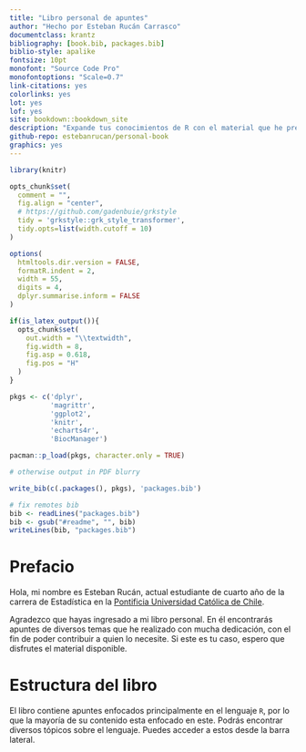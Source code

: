 ```yaml
--- 
title: "Libro personal de apuntes"
author: "Hecho por Esteban Rucán Carrasco"
documentclass: krantz
bibliography: [book.bib, packages.bib]
biblio-style: apalike
fontsize: 10pt
monofont: "Source Code Pro"
monofontoptions: "Scale=0.7"
link-citations: yes
colorlinks: yes
lot: yes
lof: yes
site: bookdown::bookdown_site
description: "Expande tus conocimientos de R con el material que he preparado."
github-repo: estebanrucan/personal-book
graphics: yes
---
```


```r
library(knitr)

opts_chunk$set( 
  comment = "",
  fig.align = "center", 
  # https://github.com/gadenbuie/grkstyle
  tidy = 'grkstyle::grk_style_transformer', 
  tidy.opts=list(width.cutoff = 10)
)

options(
  htmltools.dir.version = FALSE, 
  formatR.indent = 2, 
  width = 55, 
  digits = 4,
  dplyr.summarise.inform = FALSE
)

if(is_latex_output()){
  opts_chunk$set(
    out.width = "\\textwidth", 
    fig.width = 8, 
    fig.asp = 0.618,
    fig.pos = "H"
  )
}

pkgs <- c('dplyr',
          'magrittr', 
          'ggplot2', 
          'knitr', 
          'echarts4r',
          'BiocManager')

pacman::p_load(pkgs, character.only = TRUE)

# otherwise output in PDF blurry

write_bib(c(.packages(), pkgs), 'packages.bib')

# fix remotes bib
bib <- readLines("packages.bib")
bib <- gsub("#readme", "", bib)
writeLines(bib, "packages.bib")
```

# Prefacio {-}

Hola, mi nombre es Esteban Rucán, actual estudiante de cuarto año de la carrera de Estadística en la [Pontificia Universidad Católica de Chile](https://www.uc.cl). 

Agradezco que hayas ingresado a mi libro personal. En él encontrarás apuntes de diversos temas que he realizado con mucha dedicación, con el fin de poder contribuir a quien lo necesite. Si este es tu caso, espero que disfrutes el material disponible.

# Estructura del libro

El libro contiene apuntes enfocados principalmente en el lenguaje `R`, por lo que la mayoría de su contenido esta enfocado en este. Podrás encontrar diversos tópicos sobre el lenguaje. Puedes acceder a estos desde la barra lateral.


